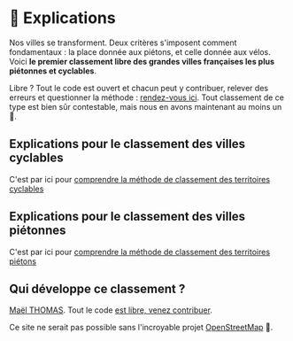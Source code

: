 
# 📖 Explications

Nos villes se transforment. Deux critères s'imposent comment fondamentaux
: la place donnée aux piétons, et celle donnée aux vélos. Voici **le premier classement libre des grandes villes françaises les plus piétonnes et cyclables**.

Libre ? Tout le code est ouvert et chacun peut y contribuer, relever des
erreurs et questionner la méthode : [rendez-vous ici](https://github.com/laem/villes.plus/blob/master/CONTRIBUTING.md).
Tout classement de ce type est bien sûr contestable, mais nous en avons
maintenant au moins un 🙂.

## Explications pour le classement des villes cyclables
C'est par ici pour [comprendre la méthode de classement des territoires cyclables](/explications/cyclables)
## Explications pour le classement des villes piétonnes
C'est par ici pour [comprendre la méthode de classement des territoires piétons](/explications/pietonnes)

## Qui développe ce classement ? 

[Maël THOMAS](https://boitam.eu/@maeool). Tout le code [est libre, venez contribuer](https://github.com/laem/villes.plus).

Ce site ne serait pas possible sans l'incroyable projet [OpenStreetMap](openstreetmap.org) 🤩. 
